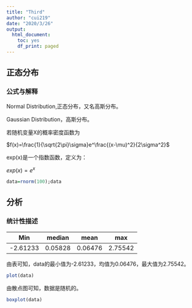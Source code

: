 ---
title: "Third"
author: "cui219"
date: "2020/3/26"
output:
  html_document:
    toc: yes
    df_print: paged
---

## 正态分布

### 公式与解释

Normal Distribution,正态分布，又名高斯分布。

Gaussian Distribution，高斯分布。

若随机变量X的概率密度函数为 

  $f(x)=\frac{1}{\sqrt{2\pi}\sigma}e^\frac{(x-\mu)^2}{2\sigma^2}$

exp(x)是一个指数函数，定义为：

  $exp(x)=e^x$

```{r}
data=rnorm(100);data
```

## 分析

### 统计性描述

|Min     |median   |mean   |max    |
|------  |---------|-------|------ |
|-2.61233|0.05828  |0.06476|2.75542|

由表可知，data的最小值为-2.61233，均值为0.06476，最大值为2.75542。

```{r}
plot(data)
```

由散点图可知，数据是随机的。

```{r}
boxplot(data)
```

